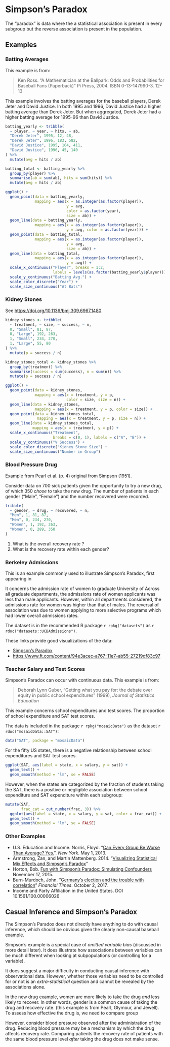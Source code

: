# Simpson's Paradox

The "paradox" is data where the a statistical association is present in
every subgroup but the reverse association is present in the population.

## Examples

### Batting Averages

This example is from:

> Ken Ross. "A Mathematician at the Ballpark: Odds and Probabilities for Baseball Fans (Paperback)" Pi Press, 2004. ISBN 0-13-147990-3. 12–13

This example involves the batting averages for the baseball players, Derek Jeter and David Justice.
In both 1995 and 1996, David Justice had a higher batting average than Derek Jeter.
But when aggregated, Derek Jeter had a higher batting average for 1995-96 than David Justice.

```r
batting_yearly <- tribble(
  ~ player, ~ year, ~ hits, ~ ab,
  "Derek Jeter", 1995, 12, 48,
  "Derek Jeter", 1996, 183, 582,
  "David Justice", 1995, 104, 411,
  "David Justice", 1996, 45, 140
) %>%
  mutate(avg = hits / ab)
```

```r
batting_total <- batting_yearly %>%
  group_by(player) %>%
  summarise(ab = sum(ab), hits = sum(hits)) %>%
  mutate(avg = hits / ab)
```

```r
ggplot() +
  geom_point(data = batting_yearly,
             mapping = aes(x = as.integer(as.factor(player)),
                           y = avg,
                           color = as.factor(year),
                           size = ab)) +
  geom_line(data = batting_yearly,
             mapping = aes(x = as.integer(as.factor(player)),
                           y = avg, color = as.factor(year))) +
  geom_point(data = batting_total,
             mapping = aes(x = as.integer(as.factor(player)),
                           y = avg,
                           size = ab)) +
  geom_line(data = batting_total,
             mapping = aes(x = as.integer(as.factor(player)),
                           y = avg)) +
  scale_x_continuous("Player", breaks = 1:2,
                     labels = levels(as.factor(batting_yearly$player))) +
  scale_y_continuous("Batting Avg.") +
  scale_color_discrete("Year") +
  scale_size_continuous("At Bats")

```

### Kidney Stones

See <https://doi.org/10.1136/bmj.309.6967.1480>

```r
kidney_stones <- tribble(
  ~ treatment, ~ size, ~ success, ~ n,
  0, "Small", 81, 87,
  0, "Large", 192, 263,
  1, "Small", 234, 270,
  1, "Large", 55, 80
) %>%
  mutate(p = success / n)
```

```r
kidney_stones_total <- kidney_stones %>%
  group_by(treatment) %>%
  summarise(success = sum(success), n = sum(n)) %>%
  mutate(p = success / n)
```

```r
ggplot() +
  geom_point(data = kidney_stones,
             mapping = aes(x = treatment, y = p,
                           color = size, size = n)) +
  geom_line(data = kidney_stones,
             mapping = aes(x = treatment, y = p, color = size)) +
  geom_point(data = kidney_stones_total,
              mapping = aes(x = treatment, y = p, size = n)) +
  geom_line(data = kidney_stones_total,
            mapping = aes(x = treatment, y = p)) +
  scale_x_continuous("Treatment",
                     breaks = c(0, 1), labels = c("A", "B")) +
  scale_y_continuous("% Success") +
  scale_color_discrete("Kidney Stone Size") +
  scale_size_continuous("Number in Group")

```

### Blood Pressure Drug

Example from Pearl et al. (p. 4) original from Simpson (1951).

Consider data on 700 sick patients given the opportunity to try a new drug, of which 350 *chose* to take the new drug.
The number of patients in each gender ("Male", "Female") and the number recovered were recorded.

```r
tribble(
  ~ gender, ~ drug, ~ recovered, ~ n,
  "Men", 1, 81, 87,
  "Men", 0, 234, 270,
  "Women", 1, 192, 263,
  "Women", 0, 289, 350
)
```

1.  What is the overall recovery rate ?
1.  What is the recovery rate within each gender?

### Berkeley Admissions

This is an example commonly used to illustrate Simpson's Paradox, first appearing in

>

It concerns the admission rate of women to graduate University of
Across all graduate departments, the admissions rate of women applicants was less than male applicants.
However, within all departments considered, the admissions rate for women was higher than that of males.
The reversal of association was due to women applying to more selective programs which had lower overall admissions rates.

The dataset is in the recommended R package `r rpkg("datasets")` as `r rdoc("datasets::UCBAdmissions")`.

These links provide good visualizations of the data:

-   [Simpson's Paradox](http://vudlab.com/simpsons/)
-   <https://www.ft.com/content/94e3acec-a767-11e7-ab55-27219df83c97>

### Teacher Salary and Test Scores

Simpson's Paradox can occur with continuous data. This example is from:

> Deborah Lynn Guber, "Getting what you pay for: the debate over equity in public school expenditures" (1999), *Journal of Statistics Education*

This example concerns school expenditures and test scores.
The proportion of school expenditure and SAT test scores.

The data is included in the package `r rpkg("mosaicData")` as the dataset `r rdoc("mosaicData::SAT")`:

```r
data("SAT", package = "mosaicData")
```

For the fifty US states, there is a negative relationship between school expenditures and SAT test scores.

```r
ggplot(SAT, aes(label = state, x = salary, y = sat)) +
  geom_text() +
  geom_smooth(method = "lm", se = FALSE)
```

However, when the states are categorized by the fraction of students taking the SAT, there is a positive or negligible association between school expenditure and SAT expenditure within each subgroup:

```r
mutate(SAT,
       frac_cat = cut_number(frac, 3)) %>%
  ggplot(aes(label = state, x = salary, y = sat, color = frac_cat)) +
  geom_text() +
  geom_smooth(method = "lm", se = FALSE)
```

### Other Examples

-   U.S. Education and Income. Norris, Floyd. "[Can Every Group Be Worse Than Average? Yes.](https://economix.blogs.nytimes.com/2013/05/01/can-every-group-be-worse-than-average-yes/)". *New York*. May 1, 2013.
-   Armstrong, Zan, and Martin Mattenberg. 2014. "[Visualizing Statistical Mix Effects and Simpson’s Paradox](https://static.googleusercontent.com/media/research.google.com/en//pubs/archive/42901.pdf)"
-   Horton, Bob. [Fun with Simpson's Paradox: Simulating Confounders](http://blog.revolutionanalytics.com/2015/11/fun-with-simpsons-paradox-simulating-confounders.html) November 17, 2015.
-   Burn-Murdoch, John. "[Germany’s election and the trouble with correlation](https://www.ft.com/content/94e3acec-a767-11e7-ab55-27219df83c97)" *Financial Times*. October 2, 2017.
-   Income and Party Affiliation in the United States. DOI 10.1561/100.00006026

## Casual Inference and Simpson's Paradox

The Simpson's Paradox does not directly have anything to do with causal inference, which should be obvious given the clearly non-causal baseball example.

Simpson's example is a special case of *omitted variable bias* (discussed in more detail later).
It does illustrate how associations between variables can be much different when looking at subpopulations (or controlling for a variable).

It does suggest a major difficulty in conducting causal inference with observational data.  However, whether those variables need to be controlled for or not is an *extra-statistical* question and cannot be revealed by the associations alone.

In the new drug example, women are more likely to take the drug *and* less likely to recover. In other words, gender is a common cause of taking the drug and recovery rate. (this example is from Pearl, Glymour, and Jewell).
To assess how effective the drug is, we need to compare group

However, consider blood pressure observed after the administration of the drug.
Reducing blood pressure may be a mechanism by which the drug affects recovery rate.
Comparing patients the recovery rate of patients with the same blood pressure level *after* taking the drug does not make sense.
